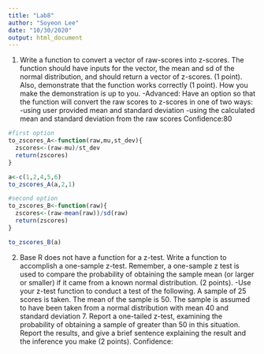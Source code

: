 ```yaml
---
title: "Lab8"
author: "Soyeon Lee"
date: "10/30/2020"
output: html_document
---
```


1. Write a function to convert a vector of raw-scores into z-scores. The function should have inputs for the vector, the mean and sd of the normal distribution, and should return a vector of z-scores. (1 point). Also, demonstrate that the function works correctly (1 point). How you make the demonstration is up to you.
-Advanced: Have an option so that the function will convert the raw scores to z-scores in one of two ways:
-using user provided mean and standard deviation
-using the calculated mean and standard deviation from the raw scores
Confidence:80
```r
#first option
to_zscores_A<-function(raw,mu,st_dev){
  zscores<-(raw-mu)/st_dev
  return(zscores)
}

a<-c(1,2,4,5,6)
to_zscores_A(a,2,1)
```
```r
#second option
to_zscores_B<-function(raw){
  zscores<-(raw-mean(raw))/sd(raw)
  return(zscores)
}

to_zscores_B(a)
```

2. Base R does not have a function for a z-test. Write a function to accomplish a one-sample z-test. Remember, a one-sample z test is used to compare the probability of obtaining the sample mean (or larger or smaller) if it came from a known normal distribution. (2 points).
-Use your z-test function to conduct a test of the following. A sample of 25 scores is taken. The mean of the sample is 50. The sample is assumed to have been taken from a normal distribution with mean 40 and standard deviation 7. Report a one-tailed z-test, examining the probability of obtaining a sample of greater than 50 in this situation. Report the results, and give a brief sentence explaining the result and the inference you make (2 points).
Confidence: